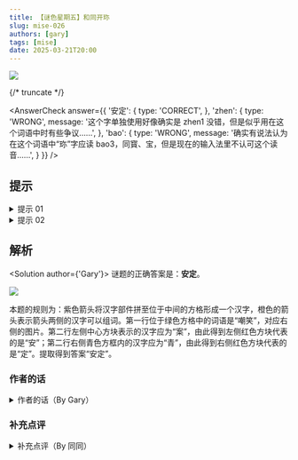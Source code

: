 ```yaml
---
title: 【谜色星期五】和同开珎
slug: mise-026
authors: [gary]
tags: [mise]
date: 2025-03-21T20:00
---
```


![](./mise-026.assets/mise-026.webp)

{/* truncate */}

<AnswerCheck 
    answer={{
        '安定': {
            type: 'CORRECT',
        },
        'zhen': {
            type: 'WRONG',
            message: '这个字单独使用好像确实是 zhen1 没错，但是似乎用在这个词语中时有些争议……',
        },
        'bao': {
            type: 'WRONG',
            message: '确实有说法认为在这个词语中“珎”字应读 bao3，同寳、宝，但是现在的输入法里不认可这个读音……',
        }
    }}
/>

## 提示

<details>
    <summary>提示 01</summary>

    橙色和紫色的箭头分别代表不同的规则，第一行右侧的图片代表的二字词组为“嘲笑”。
</details>

<details>
    <summary>提示 02</summary>

    青色方框表示的字是“青”。
</details>

## 解析

<Solution author={'Gary'}>
谜题的正确答案是：**安定**。

![](./mise-026.assets/mise-026-sol.webp)

本题的规则为：紫色箭头将汉字部件拼至位于中间的方格形成一个汉字，橙色的箭头表示箭头两侧的汉字可以组词。第一行位于绿色方格中的词语是“嘲笑”，对应右侧的图片。第二行左侧中心方块表示的汉字应为“案”，由此得到左侧红色方块代表的是“安”；第二行右侧青色方框内的汉字应为“青”，由此得到右侧红色方块代表的是“定”。提取得到答案“安定”。
</Solution>

### 作者的话

<details>
    <summary>作者的话（By Gary）</summary>

    这题的灵感来源是：

    <center>
        ![](./mise-026.assets/mise-026-meme-1.webp)
        <ImgCaption>
            <ruby>築<rt>きずく</rt></ruby> [kizuku]，<ruby>嘲<rt>あざける</rt></ruby> [azakeru]，<ruby>憩<rt>いこう</rt></ruby> [ikou]

            答案是ずけい（zukei，图形）
        </ImgCaption>
    </center>

    <br/>

    <center>
        ![](./mise-026.assets/mise-026-meme-2.webp)
        <ImgCaption>题目来源与作者的解析</ImgCaption>
    </center>

    当时将这道题搬运到谜协群中没有很大的反响，原因可能是大家对日语还不太熟悉。但是这个点子在我看来十分有趣，于是 REMIX 了一下，将拼字和组词结合，得到了这道题目（有趣的是我忘记了原本的题目但十分巧合的使用了“嘲”这个字）。
</details>

### 补充点评

<details>
    <summary>补充点评（By 同同）</summary>

    标题和同开珎指的是一种铜钱，在唐朝时由日本流入中国。铜钱的特点是上下左右各有一个字，中间镂空。似乎现在需要在上下左右中五个位置各填入一个字的谜题都可以叫和同开珎这个名字。

    <center>
        ![](./mise-026.assets/mise-026-meme-3.webp)
        <ImgCaption>铜钱和同开珎。图片来源于360百科</ImgCaption>
    </center>

    传统的和同开珎谜题一般要求中间的字和上下左右四个字都能组词，就是这里的黄箭头。紫箭头进行拼字的设计可以说是小小的创新。

    上期的答案示例是“女子”。两个字既可以组成有意义的词，也可以拼成“好”字，是对这道题黄箭头组词和紫箭头拼字两种操作同时存在的暗示。

    关于“珎”字的读音：如果在字典里查找这个字，似乎只能搜到 zhen1 的读音，同“珍”字。不过关于“和同开珎”这个词里“珎”字的读音似乎颇有争议。有说法认为这里的“珎”为“寳”（bao3，同宝）字之省略，因而应该读 bao3。似乎后一种说法目前更受支持一些。不过不管是哪种读音，首次在输入法中打出 `hetongkaizhen` / `hetongkaibao` 的时候都不会跳出珎这个字。

    如果按上期的提交示例提交 zhen 或提交 bao，可以收到自动回复信息。（算是一个小彩蛋！）
</details>